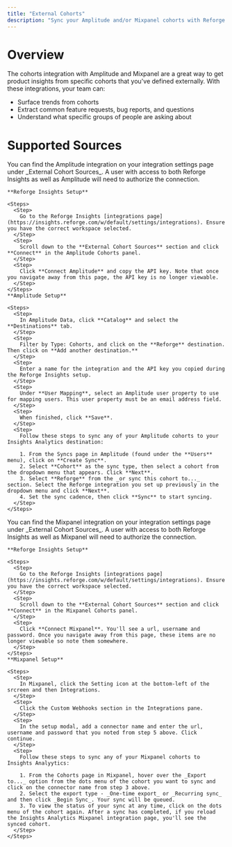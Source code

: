 ```yaml
---
title: "External Cohorts"
description: "Sync your Amplitude and/or Mixpanel cohorts with Reforge Insights to understand qualitative feedback from specific groups."
---
```


# Overview

The cohorts integration with Amplitude and Mixpanel are a great way to get product insights from specific cohorts that you've defined externally. With these integrations, your team can:

- Surface trends from cohorts
- Extract common feature requests, bug reports, and questions
- Understand what specific groups of people are asking about

# Supported Sources

<AccordionGroup>
  <Accordion title="Amplitude">
    You can find the Amplitude integration on your integration settings page under _External Cohort Sources_. A user with access to both Reforge Insights as well as Amplitude will need to authorize the connection.

    **Reforge Insights Setup**

    <Steps>
      <Step>
        Go to the Reforge Insights [integrations page](https://insights.reforge.com/w/default/settings/integrations). Ensure you have the correct workspace selected.
      </Step>
      <Step>
        Scroll down to the **External Cohort Sources** section and click **Connect** in the Amplitude Cohorts panel.
      </Step>
      <Step>
        Click **Connect Amplitude** and copy the API key. Note that once you navigate away from this page, the API key is no longer viewable.
      </Step>
    </Steps>
    **Amplitude Setup**

    <Steps>
      <Step>
        In Amplitude Data, click **Catalog** and select the **Destinations** tab.
      </Step>
      <Step>
        Filter by Type: Cohorts, and click on the **Reforge** destination. Then click on **Add another destination.**
      </Step>
      <Step>
        Enter a name for the integration and the API key you copied during the Reforge Insights setup.
      </Step>
      <Step>
        Under **User Mapping**, select an Amplitude user property to use for mapping users. This user property must be an email address field.
      </Step>
      <Step>
        When finished, click **Save**.
      </Step>
      <Step>
        Follow these steps to sync any of your Amplitude cohorts to your Insights Analytics destination:

        1. From the Syncs page in Amplitude (found under the **Users** menu), click on **Create Sync**.
        2. Select **Cohort** as the sync type, then select a cohort from the dropdown menu that appears. Click **Next**.
        3. Select **Reforge** from the _or sync this cohort to..._ section. Select the Reforge integration you set up previously in the dropdown menu and click **Next**.
        4. Set the sync cadence, then click **Sync** to start syncing.
      </Step>
    </Steps>
  </Accordion>
  <Accordion title="Mixpanel">
    You can find the Mixpanel integration on your integration settings page under _External Cohort Sources_. A user with access to both Reforge Insights as well as Mixpanel will need to authorize the connection.

    **Reforge Insights Setup**

    <Steps>
      <Step>
        Go to the Reforge Insights [integrations page](https://insights.reforge.com/w/default/settings/integrations). Ensure you have the correct workspace selected.
      </Step>
      <Step>
        Scroll down to the **External Cohort Sources** section and click **Connect** in the Mixpanel Cohorts panel.
      </Step>
      <Step>
        Click **Connect Mixpanel**. You'll see a url, username and password. Once you navigate away from this page, these items are no longer viewable so note them somewhere.
      </Step>
    </Steps>
    **Mixpanel Setup**

    <Steps>
      <Step>
        In Mixpanel, click the Setting icon at the bottom-left of the srcreen and then Integrations.
      </Step>
      <Step>
        Click the Custom Webhooks section in the Integrations pane.
      </Step>
      <Step>
        In the setup modal, add a connector name and enter the url, username and password that you noted from step 5 above. Click continue.
      </Step>
      <Step>
        Follow these steps to sync any of your Mixpanel cohorts to Insights Analyytics:

        1. From the Cohorts page in Mixpanel, hover over the _Export to..._ option from the dots menu of the cohort you want to sync and click on the connector name from step 3 above.
        2. Select the export type - _One-time export_ or _Recurring sync_ and then click _Begin Sync_. Your sync will be queued.
        3. To view the status of your sync at any time, click on the dots menu of the cohort again. After a sync has completed, if you reload the Insights Analytics Mixpanel integration page, you'll see the synced cohort.
      </Step>
    </Steps>
  </Accordion>
</AccordionGroup>